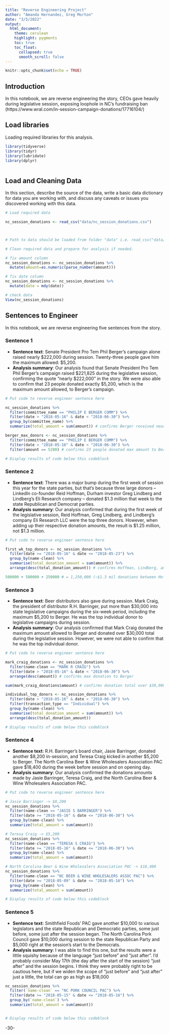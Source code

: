 ```yaml
---
title: "Reverse Engineering Project"
author: "Amanda Hernandez, Greg Morton"
date: "3/5/2022"
output:
  html_document:
    theme: cerulean
    highlight: pygments
    toc: true
    toc_float:
      collapsed: true
      smooth_scroll: false
---
```


```r
knitr::opts_chunk$set(echo = TRUE)
```

## Introduction

In this notebook, we are reverse engineering the story, CEOs gave heavily during legislative session, exposing loophole in NC's fundraising ban (https://www.wral.com/in-session-campaign-donations/17716104/)

## Load libraries

Loading required libraries for this analysis.

```r

library(tidyverse)
library(tidyr)
library(lubridate)
library(dplyr)



```

## Load and Cleaning Data

In this section, describe the source of the data, write a basic data dictionary for data you are working with, and discuss any caveats or issues you discovered working with this data.

```r
# Load required data

nc_session_donations <- read_csv("data/nc_session_donations.csv")



# Path to data should be loaded from folder "data" i.e. read_csv("data/name_of_data.csv")

# Clean required data and prepare for analysis if needed.

# fix amount column
nc_session_donations <- nc_session_donations %>%
  mutate(amount=as.numeric(parse_number(amount)))

# fix date column
nc_session_donations <- nc_session_donations %>%
  mutate(date = mdy(date))

# check data
View(nc_session_donations)


```

## Sentences to Engineer
In this notebook, we are reverse engineering five sentences from the story.

### Sentence 1

* **Sentence text**: Senate President Pro Tem Phil Berger's campaign alone raised nearly $222,000 during session. Twenty-three people gave him the maximum allowed: $5,200.
* **Analysis summary**: Our analysis found that Senate President Pro Tem Phil Berger's campaign raised $221,825 during the legislative session, confirming the quote "nearly $222,000" in the story. We were also able to confirm that 23 people donated exactly $5,200, which is the maximum amount allowed, to Berger's campaign.

```r
# Put code to reverse engineer sentence here

nc_session_donations %>%
  filter(committee_name == "PHILIP E BERGER COMM") %>%
  filter(date > "2018-05-16" & date < "2018-06-30") %>%
  group_by(committee_name) %>%
  summarize(total_amount = sum(amount)) # confirms Berger received nearly Senate President Pro Tem Phil Berger ($221,825 exactly)

berger_max_donors <- nc_session_donations %>%
  filter(committee_name == "PHILIP E BERGER COMM") %>%
  filter(date > "2018-05-16" & date < "2018-06-30") %>%
  filter(amount == 5200) # confirms 23 people donated max amount to Berger

# Display results of code below this codeblock

```

### Sentence 2

* **Sentence text**: There was a major bump during the first week of session this year for the state parties, but that's because three large donors – LinkedIn co-founder Reid Hoffman, Durham investor Greg Lindberg and Lindberg's Eli Research company – donated $1.3 million that week to the state Republican and Democrat parties.
* **Analysis summary**: Our analysis confirmed that during the first week of the legislative session, Reid Hoffman, Greg Lindberg, and Lindberg's company Eli Research LLC were the top three donors. However, when adding up their respective donation amounts, the result is $1.25 million, not $1.3 million.

```r
# Put code to reverse engineer sentence here

first_wk_top_donors <- nc_session_donations %>%
  filter(date >= "2018-05-16" & date <= "2018-05-23") %>%
  group_by(name-clean) %>%
  summarise(total_donation_amount = sum(amount)) %>%
  arrange(desc(total_donation_amount)) # confirms Hoffman, Lindberg, and Eli Research LLC as top donors during first week

500000 + 500000 + 250000 # = 1,250,000 (~$1.3 mil donations between Hoffman, Lindberg, and Eli Research LLC)

```

### Sentence 3

* **Sentence text**: Beer distributors also gave during session. Mark Craig, the president of distributor R.H. Barringer, put more than $30,000 into state legislative campaigns during the six-week period, including the maximum $5,200 to Berger. He was the top individual donor to legislative campaigns during session.
* **Analysis summary**: Our analysis confirmed that Mark Craig donated the maximum amount allowed to Berger and donated over $30,000 total during the legislative session. However, we were not able to confirm that he was the top individual donor.

```r
# Put code to reverse engineer sentence here

mark_craig_donations <- nc_session_donations %>%
  filter(name-clean == "MARK R CRAIG") %>%
  filter(date > "2018-05-16" & date < "2018-06-30") %>%
  arrange(desc(amount)) # confirms max donation to Berger

sum(mark_craig_donations$amount) # confirms donation total over $30,000

individual_top_donors <- nc_session_donations %>%
  filter(date > "2018-05-16" & date < "2018-06-30") %>%
  filter(transaction_type == "Individual") %>%
  group_by(name-clean) %>%
  summarise(total_donation_amount = sum(amount)) %>%
  arrange(desc(total_donation_amount))

# Display results of code below this codeblock

```

### Sentence 4

* **Sentence text**: R.H. Barringer's board chair, Jasie Barringer, donated another $8,200 in-session, and Teresa Craig kicked in another $5,200 to Berger. The North Carolina Beer & Wine Wholesalers Association PAC gave $18,400 during the week before session and on opening day.
* **Analysis summary**: Our analysis confirmed the donations amounts made by Jasie Barringer, Teresa Craig, and the North Carolina Beer & Wine Wholesalers Association PAC.

```r
# Put code to reverse engineer sentence here

# Jasie Barringer -> $8,200
nc_session_donations %>%
  filter(name-clean == "JASIE S BARRINGER") %>%
  filter(date >= "2018-05-16" & date <= "2018-06-30") %>%
  group_by(name-clean) %>%
  summarize(total_amount = sum(amount))

# Teresa Craig -> $5,200
nc_session_donations %>%
  filter(name-clean == "TERESA S CRAIG") %>%
  filter(date >= "2018-05-16" & date <= "2018-06-30") %>%
  group_by(name-clean) %>%
  summarize(total_amount = sum(amount))

# North Carolina Beer & Wine Wholesalers Association PAC -> $18,400
nc_session_donations %>%
  filter(name-clean == "NC BEER & WINE WHOLESALERS ASSOC PAC") %>%
  filter(date >= "2018-05-09" & date <= "2018-05-16") %>%
  group_by(name-clean) %>%
  summarize(total_amount = sum(amount))

# Display results of code below this codeblock

```

### Sentence 5

* **Sentence text**: Smithfield Foods' PAC gave another $10,000 to various legislators and the state Republican and Democratic parties, some just before, some just after the session began. The North Carolina Pork Council gave $10,000 during session to the state Republican Party and $5,000 right at the session's start to the Democrats.
* **Analysis summary**: I was able to find this one, but the results were a little squishy because of the language "just before" and "just after".  I'd probably consider May 17th (the day after the start of the session) "just after" and the session begins.  I think they were probably right to be cautious here, but if we widen the scope of "just before" and "just after" just a little, the total can go as high as $18,000

```r
nc_session_donations %>%
  filter(`name-clean` == "NC PORK COUNCIL PAC") %>%
  filter(date >= "2018-05-15" & date <= "2018-05-16") %>%
  group_by(`name-clean`) %>%
  summarize(total_amount = sum(amount))


# Display results of code below this codeblock

```

-30-

